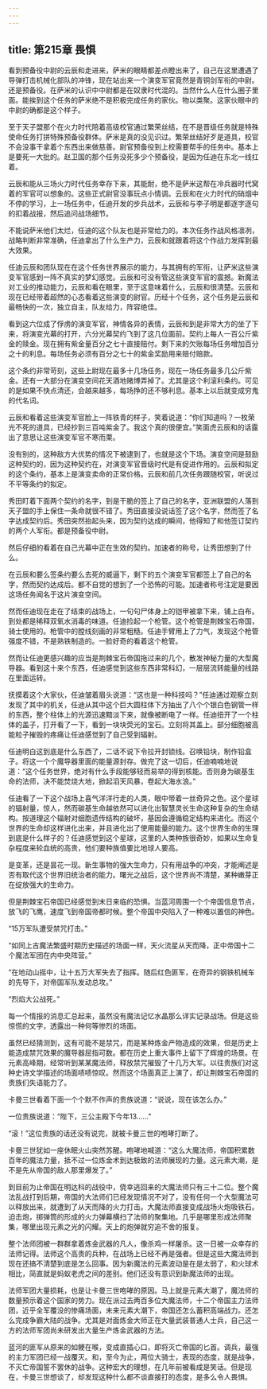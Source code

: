 ```yaml
---
---
---
```

title: 第215章 畏惧
---



看到预备役中尉的云辰和走进来，萨米的眼睛都差点瞪出来了，自己在这里遭遇了导弹打击机械化部队的冲锋，现在站出来一个演变军官竟然是青铜剑军衔的中尉。还是预备役。在萨米的认识中中尉都是在奴隶时代混的。当然什么人在什么圈子里面。能挨到这个任务的萨米绝不是积极完成任务的家伙。物以类聚。这家伙眼中的中尉的确都是这个样子。

至于天子盟那个在火力时代陪着高级校官通过繁荣丝结，在不是晋级任务就是特殊使命任务打拼特殊预备役群体。萨米是真的没见识过。繁荣丝结好歹是道具，校官不会没事干拿着个东西出来做慈善。尉官预备役到上校需要帮手的任务中。基本上是要死一大批的。赵卫国的那个任务没死多少个预备役，是因为任迪在东北一线扛着。

云辰和能从三场火力时代任务幸存下来，其能耐，绝不是萨米这帮在冷兵器时代窝着的军官可以想象的。这些正式尉官没事玩点小情调。云辰和在火力时代的硝烟中不停的学习，上一场任务中，任迪开发的步兵战术，云辰和与李子明是都逐字逐句的扣着战报，然后追问战场细节。

不能说萨米他们太烂，任迪的这个队友也是非常给力的。本次任务作战风格凛冽，战略判断非常准确，任迪拿出了什么生产力，云辰和就跟着将这个作战力发挥到最大效果。

任迪云辰和团队现在在这个任务世界展示的能力，与其拥有的军衔，让萨米这些演变军官感到一阵不真实的梦幻感觉。云辰和可没有管这些演变军官的震撼。新魔法对工业的推动能力，云辰和看在眼里，至于这意味着什么，云辰和很清楚。云辰和现在已经带着超然的心态看着这些演变的尉官。历经十个任务，这个任务是云辰和最畅快的一次，独立自主，队友给力，阵容绝佳。

看到这六位成了俘虏的演变军官，神情各异的表情，云辰和到是非常大方的坐了下来，将演变光幕的打开，六分光幕契约飞到了这几位面前。契约上每人一百公斤紫金的赎金。现在拥有紫金量百分之七十直接赔付。剩下来的欠账每场任务增加百分之十的利息。每场任务必须有百分之七十的紫金奖励用来赔付赔款。

这个条约非常苛刻，这些上尉现在最多十几场任务，现在一场任务最多几公斤紫金。还有一大部分在演变空间花天酒地赌博弄掉了。尤其是这个利滚利条约。可见的是如果不快点清还，会越来越多，每场挣的还不够利息。基本上以后就变成穷鬼的代名词。

云辰和看着这些演变军官脸上一阵铁青的样子，笑着说道：“你们知道吗？一枚荣光不死的道具，已经抄到三百吨紫金了。我这个真的很便宜。”笑面虎云辰和的话露出了意思让这些演变军官不寒而栗。

没有别的，这种敌方大优势的情况下被逮到了，也就是这个下场。演变空间是鼓励这种契约的，因为这种契约在，对演变军官晋级时代是有促进作用的。云辰和拟定的这个条约，基本上是演变卖命的正常价格。云辰和前几次任务跟随校官，听说过不平等条约的拟定。

秀田盯着下面两个契约的名字，到是干脆的签上了自己的名字，亚洲联盟的人落到天子盟的手上保住一条命就很不错了。秀田直接没说话签了这个名字，然而签了名字达成契约后。秀田突然抬起头来，因为契约达成的瞬间，他得知了和他签订契约的两个人军衔。都是预备役中尉。

然后仔细的看着在自己光幕中正在生效的契约。加速者的称号，让秀田想到了什么。

在云辰和要么签条约要么去死的威逼下，剩下的五个演变军官都签上了自己的名字，然而契约达成后。都不自觉的想到了一个恐怖的可能。加速者称号注定是要因这场任务闻名于这片演变空间。

然而任迪现在走在了结束的战场上，一句句尸体身上的铠甲被拿下来，铺上白布。到处都是稀释双氧水消毒的味道。任迪捡起一个枪管。这个枪管是荆棘宝石帝国，骑士使用的。枪管中的膛线刻画的非常粗糙。任迪手臂用上了力气，发现这个枪管强度不错，不是熟铁制造的。一脸好奇的看着这个枪管。

然而让任迪更感兴趣的应当是荆棘宝石帝国拖过来的几个，散发神秘力量的大型魔导器。看到这十来个东西，任迪感觉到这些东西非常科幻，一层层流转能量的线路在里面运转。

抚摸着这个大家伙，任迪皱着眉头说道：“这也是一种科技吗？”任迪通过观察立刻发现了其中的机关，任迪从其中这个巨大圆柱体下方抽出了八个个银白色钢管一样的东西，整个柱体上的光源迅速黯淡下来，就像被断电了一样。任迪扭开了一个柱体的盖子，打开看了一下，看到一块块荧光的宝石。立刻将其盖上。部分细胞被高能粒子摧毁的疼痛让任迪感觉到了自己受到辐射。

任迪明白这到底是什么东西了，二话不说下令拉开封锁线。召唤铅块，制作铅盒子。将这一个个魔导器里面的能量源封存。做完了这一切后，任迪喃喃地说道：“这个任务世界，绝对有什么手段能够轻而易举的得到核能。否则身为碳基生命的法师，决不能焚烧大地，掀起滔天风暴，卷起大海水浪。”

任迪看了一下这个战场上喜气洋洋行走的人类，眼中带着一丝奇异之色。这个星球的辐射量，惊人，然而碳基生命越依然可以进化出智慧灵长生命这种复杂的生命结构。按道理这个辐射对细胞遗传结构的破坏，基因会遵循稳定结构来进化。而这个世界的生命却这样进化出来，并且进化出了使用能量的能力。这个世界生命的生理到底是什么样子的？任迪感觉到这个星球，这里的人类种族很奇妙，如果以生命复杂程度来轮血统的高贵，他们要种族值要比地球人要高。

是变革，还是昙花一现。新生事物的强大生命力，只有用战争的冲突，才能阐述是否有取代这个世界旧统治者的能力。曙光之战后，这个世界尚不清楚，某种嫩芽正在绽放强大的生命力。

但是荆棘宝石帝国已经感觉到末日来临的恐惧。当蓝河周围一个个帝国信息节点，放飞的飞鹰，速度飞到帝国帝都时候。整个帝国中央陷入了一种难以置信的神色。

“15万军队遭受禁咒打击。”

“如同上古魔法繁盛时期历史描述的场面一样，天火流星从天而降，正中帝国十二个魔法军团在内中央阵营。”

“在地动山摇中，让十五万大军失去了指挥。随后红色匪军，在奇异的钢铁机械车的先导下，对帝国军队发动总攻。”

“烈焰大公战死。”

每一个情报的消息汇总起来，虽然没有魔法记忆水晶那么详实记录战场。但是这些惊慌的文字，透露出一种何等惨烈的场面。

虽然已经猜测到，这有可能不是禁咒，而是某种炼金产物造成的效果，但是历史上能造成禁咒效果的魔导器屈指可数。都在历史上重大事件上留下了辉煌的场景。在元素高峰期，经常听到某某魔法师，释放禁咒摧毁了十几万大军。以往贵族们对这种史诗文学描述的场面啧啧惊叹。然而这个场面真正上演了，却让荆棘宝石帝国的贵族们失语能力了。

卡曼三世看着下面一个个默不作声的贵族说道：“说说，现在该怎么办。”

一位贵族说道：“陛下，三公主殿下今年13……”

“滚！”这位贵族的话还没有说完，就被卡曼三世的咆哮打断了。

卡曼三世犹如一座休眠火山突然苏醒。咆哮地喊道：“这么大魔法师，帝国积累数百年的魔法力量，抵不过一位炼金术到达极致的法师展现的力量。这元素大潮，是不是先从帝国的敌人那里爆发了。”

到目前为止帝国在明达科的战役中，侥幸逃回来的大魔法师只有三十二位。整个魔法乱战打到后期，帝国的大法师们已经发现情况不对了，没有任何一个大型魔法可以释放出来，就遭到了从天而降的火力打击。大魔法师直接变成战场火炮吸铁石。迫击炮，掷弹筒的形成的火力弹幕横扫了法师的聚集地。几乎是哪里形成法师聚集，哪里出现元素之光的闪耀。天上的炮弹就穷追不舍的报复。

整个法师团被一群群拿着炼金武器的凡人，像杀鸡一样屠杀。这一日被一众幸存的法师记得。法师这个高贵的兵种，在战场上已经不再是强者。但是这些大魔法师到现在还搞不清楚到底是怎么回事。因为新魔法的元素波动是在是太弱了，和火球术相比，简直就是蚂蚁老虎之间的差别。他们还没有意识到新魔法师的出现。

法师军团大量损耗，也是让卡曼三世咆哮的原因。马上就是元素大潮了，魔法师的数量预示着这个国家的势力。现在派过去两百多位大魔法师，十二个帝国主力法师团，近乎全军覆没的惨痛场面，未来元素大潮下，帝国还怎么蓄积高端战力。还怎么完成争霸大陆的战争。尤其是对面炼金大师正在大量武装普通人士兵，自己这一方的法师军团尚未研发出大量生产炼金武器的方法。

蓝河的匪军从原来的如鲠在喉，变成直插心口，即将灭亡帝国的匕首。调兵，最强的主力军团已经一战覆灭。和，至今为止，两位大骑士，表现的态度，就是战争，不灭亡帝国誓不罢休的战争。这种宏大的理想，在几年前被看成是笑话。但是现在，卡曼三世想谈了，却发现这种什么都不谈直接打的态度，是多么令人畏惧。